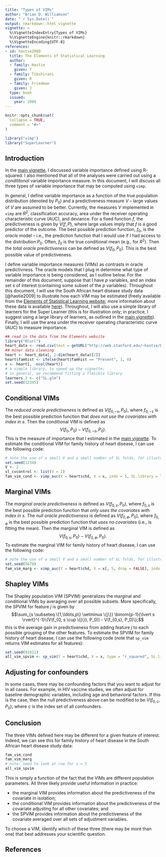```yaml
---
title: "Types of VIMs"
author: "Brian D. Williamson"
date: "`r Sys.Date()`"
output: rmarkdown::html_vignette
vignette: >
  %\VignetteIndexEntry{Types of VIMs}
  %\VignetteEngine{knitr::rmarkdown}
  %\VignetteEncoding{UTF-8}
references:
- id: hastie2009
  title: The Elements of Statistical Learning
  author:
  - family: Hastie
    given: T
  - family: Tibshirani
    given: R
  - family: Friedman
    given: J
  type: book
  issued:
    year: 2009
---
```


```r
knitr::opts_chunk$set(
  collapse = TRUE,
  comment = "#>"
)
```

```r
library("vimp")
library("SuperLearner")
```

## Introduction

In the [main vignette](introduction-to-vimp.html), I discussed variable importance defined using R-squared. I also mentioned that all of the analyses were carried out using a *condititonal* variable importance measure. In this document, I will discuss all three types of variable importance that may be computed using `vimp`.

In general, I define variable importance as a function of the true population distribution (denoted by $P_0$) and a predictiveness measure $V$ -- large values of $V$ are assumed to be better. Currently, the measures $V$ implemented in `vimp` are $R^2$, classification accuracy, area under the receiver operating characteristic curve (AUC), and deviance. For a fixed function $f$, the predictiveness is given by $V(f, P)$, where large values imply that $f$ is a good predictor of the outcome. The best possible prediction function, $f_0$, is the *oracle* model -- i.e., the prediction function that I would use if I had access to the distribution $P_0$. Often, $f_0$ is the true conditional mean (e.g., for $R^2$). Then the *total oracle predictiveness* can be defined as $V(f_0, P_0)$. This is the best possible value of predictiveness.

I define variable importance measures (VIMs) as contrasts in oracle predictivness. The oracle models that I plug in determine what type of variable importance is being considered, as I outline below. For the remainder of this document, suppose that I have $p$ variables, and an index set $s$ of interest (containing some subset of the $p$ variables). Throughout this document, I will use the South African heart disease study data [@hastie2009] to illustrate how each VIM may be estimated (freely available from the [Elements of Statistical Learning website](https://web.stanford.edu/~hastie/ElemStatLearn/datasets/SAheart.data); more information about these data is available [here](https://web.stanford.edu/~hastie/ElemStatLearn/datasets/SAheart.info.txt)). Throughout, I will also use a simple library of learners for the Super Learner (this is for illustration only; in practice, I suggest using a large library of learners, as outlined in the [main vignette](introduction-to-vimp.html)). Finally, I will use the area under the receiver operating characteristic curve (AUC) to measure importance.

```r
## read in the data from the Elements website
library("RCurl")
heart_data <- read.csv(text = getURL("http://web.stanford.edu/~hastie/ElemStatLearn/datasets/SAheart.data"), header = TRUE, stringsAsFactors = FALSE)
## minor data cleaning
heart <- heart_data[, 2:dim(heart_data)[2]]
heart$famhist <- ifelse(heart$famhist == "Present", 1, 0)
x <- heart[, -ncol(heart)]
# a simple library, to speed up the vignette;
# in general, we recommend fitting a flexible library
learners.2 <- c("SL.glm")
set.seed(12345)
```

## Conditional VIMs

The *reduced oracle predictiveness* is defined as $V(f_{0,-s}, P_0)$, where $f_{0,-s}$ is the best possible prediction function that *does not use the covariates with index in $s$*. Then the conditional VIM is defined as $$V(f_0, P_0) - V(f_{0,-s}, P_0).$$ This is the measure of importance that I estimated in the [main vignette](introduction-to-vimp.html). To estimate the conditional VIM for family history of heart disease, I can use the following code:

```r
# note the use of a small V and a small number of SL folds, for illustration only
set.seed(1234)
V <- 2
sl_cvcontrol <- list(V = 2)
fam_vim_cond <- vimp_auc(Y = heart$chd, X = x, indx = 5, SL.library = learners.2, na.rm = TRUE, V = V, cvControl = sl_cvcontrol)
```

## Marginal VIMs

The *marginal oracle predictiveness* is defined as $V(f_{0,s}, P_0)$, where $f_{0,s}$ is the best possible prediction function that *only uses the covariates with index in $s$*. The *null oracle predictiveness* is defined as $V(f_{0, \emptyset}, P_0)$, where $f_{0,\emptyset}$ is the best possible prediction function that *uses no covariates* (i.e., is fitting the mean). Then the marginal VIM is defined as $$V(f_{0,s}, P_0) - V(f_{0,\emptyset}, P_0).$$ To estimate the marginal VIM for family history of heart disease, I can use the following code:

```r
# note the use of a small V and a small number of SL folds, for illustration only
set.seed(5678)
fam_vim_marg <- vimp_auc(Y = heart$chd, X = x[, 5, drop = FALSE], indx = 1, SL.library = learners.2, na.rm = TRUE, V = V, cvControl = sl_cvcontrol)
```

## Shapley VIMs

The Shapley population VIM (SPVIM) generalizes the marginal and conditional VIMs by averaging over all possible subsets. More specifically, the SPVIM for feature $j$ is given by $$\sum_{s \subseteq \{1,\ldots,p\} \setminus \{j\}} \binom{p-1}{\lvert s \rvert}^{-1}\{V(f_{0, s \cup \{j\}}, P_0)) - V(f_{0,s}, P_0)\};$$ this is the average gain in predictiveness from adding feature $j$ to each possible grouping of the other features. To estimate the SPVIM for family history of heart disease, I can use the following code (note that `sp_vim` returns VIM estimates for all features):

```r
set.seed(91011)
all_vim_spvim <- sp_vim(Y = heart$chd, X = x, type = "r_squared", SL.library = learners.2, na.rm = TRUE, V = V, cvControl = sl_cvcontrol, env = environment())
```

## Adjusting for confounders

In some cases, there may be confounding factors that you want to adjust for in all cases. For example, in HIV vaccine studies, we often adjust for baseline demographic variables, including age and behavioral factors. If this is the case, then the null predictiveness above can be modified to be $V(f_{0,c}, P_0)$, where $c$ is the index set of all confounders.

## Conclusion

The three VIMs defined here may be different for a given feature of interest. Indeed, we can see this for family history of heart disease in the South African heart disease study data:
```r
fam_vim_cond
fam_vim_marg
# note: need to look at row for s = 5
all_vim_spvim
```

This is simply a function of the fact that the VIMs are different population parameters. All three likely provide useful information in practice:

* the marginal VIM provides information about the predictiveness of the covariate in isolation;
* the conditional VIM provides information about the predictiveness of the covariate adjusting for all other covariates; and
* the SPVIM provides information about the predictiveness of the covariate averaged over all sets of adjustment variables.

To choose a VIM, identify which of these three (there may be more than one) that best addresses your scientific question.

## References
